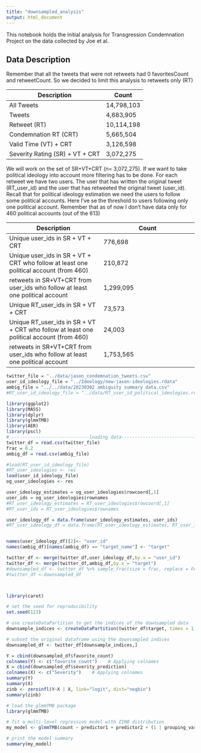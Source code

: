 ```yaml
---
title: "downsampled_analysis"
output: html_document
---
```


This notebook holds the initial analysis for Transgression Condemnation Project on the data collected by Joe et al.


## Data Description

Remember that all the tweets that were not retweets had 0 favoritesCount and retweetCount. So we decided to limit this analysis to retweets only (RT)


Description                   | Count
-------------                 | -------------
All Tweets                    | 14,798,103
Tweets                        | 4,683,905
Retweet (RT)                      | 10,114,198
Condemnation RT (CRT)               | 5,665,504
Valid Time (VT) + CRT                    | 3,126,598
Severity Rating (SR) + VT + CRT   | 3,072,275

We will work on the set of SR+VT+CRT (n= 3,072,275). If we want to take political ideology into account more filtering has to be done. For each retweet we have two users. The user that has written the original tweet (RT_user_id) and the user that has retweeted the original tweet (user_id). Recall that for political ideology estimation we need the users to follow some political accounts. Here I've se the threshold to users following only one political account. Remember that as of now I don't have data only for  460 political accounts (out of the 613)

Description                   | Count
-------------                 | -------------
Unique user_ids in SR + VT + CRT                     | 776,698
Unique user_ids in SR + VT + CRT who follow at least one political account (from 460) | 210,872
retweets in SR+VT+CRT from user_ids who follow at least one political account | 1,299,095
Unique RT_user_ids in SR + VT + CRT                     | 73,573
Unique RT_user_ids in SR + VT + CRT who follow at least one political account (from 460) | 24,003
retweets in SR+VT+CRT from user_ids who follow at least one political account | 1,753,565



```r
twitter_file = "../data/jason_condemnation_tweets.csv"
user_id_ideology_file = "../Ideology/new-jason-ideologies.rdata"
ambig_file = "../../data/20230302 ambiguity summary data.csv"
#RT_user_id_ideology_file = "../data/RT_user_id_political_ideologies.rdata"

library(ggplot2)
library(MASS)
library(dplyr)
library(glmmTMB)
library(AER)
library(pscl)
# -----------------------------loading data------------------------------
twitter_df = read.csv(twitter_file)
frac = 0.2
ambig_df = read.csv(ambig_file)

#load(RT_user_id_ideology_file)
#RT_user_ideologies <- res
load(user_id_ideology_file)
og_user_ideologies <- res

user_ideology_estimates = og_user_ideologies$rowcoord[,1]
user_ids = og_user_ideologies$rownames
#RT_user_ideology_estimates = RT_user_ideologies$rowcoord[,1]
#RT_user_ids = RT_user_ideologies$rownames

user_ideology_df = data.frame(user_ideology_estimates, user_ids)
#RT_user_ideology_df = data.frame(RT_user_ideology_estimates, RT_user_ids)


names(user_ideology_df)[2]<- "user_id"
names(ambig_df)[names(ambig_df) == "target_name"] <- "target"

twitter_df <- merge(twitter_df,user_ideology_df,by.x = "user_id")
twitter_df <- merge(twitter_df,ambig_df,by.x = "target")
#downsampled_df <- twitter_df %>% sample_frac(size = frac, replace = FALSE)
#twitter_df <-downsampled_df



library(caret)

# set the seed for reproducibility
set.seed(123)

# use createDataPartition to get the indices of the downsampled data
downsample_indices <- createDataPartition(twitter_df$target, times = 1, p = 0.1, list = FALSE)

# subset the original dataframe using the downsampled indices
downsampled_df <- twitter_df[downsample_indices,]

```
```r
Y = cbind(downsampled_df$favorite_count)
colnames(Y) <- c("favorite_count")    # Applying colnames
X = cbind(downsampled_df$severity_prediction) 
colnames(X) <- c("Severity")    # Applying colnames
summary(Y)
summary(X)
zinb <- zeroinfl(Y~X | X, link="logit", dist="negbin")
summary(zinb)
```
```r

# load the glmmTMB package
library(glmmTMB)

# fit a multi-level regression model with ZINB distribution
my_model <- glmmTMB(count ~ predictor1 + predictor2 + (1 | grouping_variable), data = my_data, family = zinb())

# print the model summary
summary(my_model)

```
